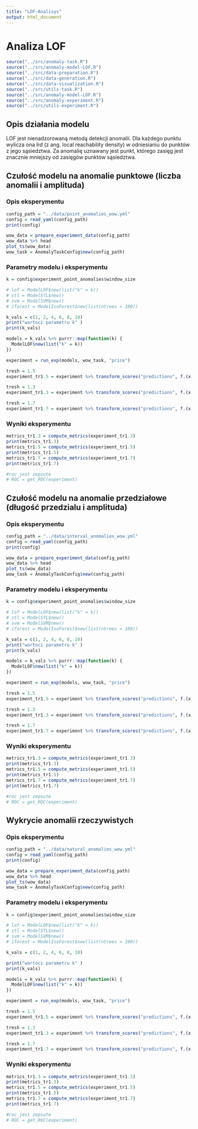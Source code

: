```yaml
---
title: "LOF-Analisys"
output: html_document
---
```

# Analiza LOF

```r
source("../src/anomaly-task.R")
source("../src/anomaly-model-LOF.R")
source("../src/data-preparation.R")
source("../src/data-generation.R")
source("../src/data-visualization.R")
source("../src/utils-task.R")
source("../src/anomaly-model-LOF.R")
source("../src/anomaly-experiment.R")
source("../src/utils-experiment.R")
```



## Opis działania modelu 
LOF jest nienadzorowaną metodą detekcji anomalii. Dla każdego punktu wylicza ona lrd (z ang. local reachability density) w odniesianiu do punktów z jego sąsiedztwa. Za anomalię uznawany jest punkt, którego zasięg jest znacznie mniejszy od zasięgów punktów sąsiedztwa.

## Czułość modelu na anomalie punktowe (liczba anomalii i amplituda)


### Opis eksperymentu

```r
config_path = "../data/point_anomalies_wow.yml" 
config = read_yaml(config_path)
print(config)
```

```r
wow_data = prepare_experiment_data(config_path)
wow_data %>% head
plot_ts(wow_data)
wow_task = AnomalyTaskConfig$new(config_path)
```

### Parametry modelu i eksperymentu
```r
k = config$experiment_point_anomalies$window_size

# lof = ModelLOF$new(list("k" = k))  
# stl = ModelSTL$new() 
# svm = ModelSVM$new() 
# iforest = ModelIsoForest$new(list(ntrees = 100)) 

k_vals = c(1, 2, 4, 6, 8, 10)
print("wartoci parametru k" )
print(k_vals)

models = k_vals %>% purrr::map(function(k) { 
  ModelLOF$new(list("k" = k)) 
})

experiment = run_exp(models, wow_task, "price")

tresh = 1.5
experiment_tr1.5 = experiment %>% transform_scores("predictions", f.(x, x > tresh))

tresh = 1.3
experiment_tr1.3 = experiment %>% transform_scores("predictions", f.(x, x > tresh))

tresh = 1.7
experiment_tr1.7 = experiment %>% transform_scores("predictions", f.(x, x > tresh))
```

### Wyniki eksperymentu
```r
metrics_tr1.3 = compute_metrics(experiment_tr1.3)
print(metrics_tr1.3)
metrics_tr1.5 = compute_metrics(experiment_tr1.5)
print(metrics_tr1.5)
metrics_tr1.7 = compute_metrics(experiment_tr1.7)
print(metrics_tr1.7)

#roc jest zepsute
# ROC = get_ROC(experiment)
```
## Czułość modelu na anomalie przedziałowe (długość przedzialu i amplituda)

### Opis eksperymentu 
```r
config_path = "../data/interval_anomalies_wow.yml" 
config = read_yaml(config_path)
print(config)
```

```r
wow_data = prepare_experiment_data(config_path)
wow_data %>% head
plot_ts(wow_data)
wow_task = AnomalyTaskConfig$new(config_path)
```

### Parametry modelu i eksperymentu
```r
k = config$experiment_point_anomalies$window_size

# lof = ModelLOF$new(list("k" = k))  
# stl = ModelSTL$new() 
# svm = ModelSVM$new() 
# iforest = ModelIsoForest$new(list(ntrees = 100)) 

k_vals = c(1, 2, 4, 6, 8, 10)
print("wartoci parametru k" )
print(k_vals)

models = k_vals %>% purrr::map(function(k) { 
  ModelLOF$new(list("k" = k)) 
})

experiment = run_exp(models, wow_task, "price")

tresh = 1.5
experiment_tr1.5 = experiment %>% transform_scores("predictions", f.(x, x > tresh))

tresh = 1.3
experiment_tr1.3 = experiment %>% transform_scores("predictions", f.(x, x > tresh))

tresh = 1.7
experiment_tr1.7 = experiment %>% transform_scores("predictions", f.(x, x > tresh))
```

### Wyniki eksperymentu
```r
metrics_tr1.3 = compute_metrics(experiment_tr1.3)
print(metrics_tr1.3)
metrics_tr1.5 = compute_metrics(experiment_tr1.5)
print(metrics_tr1.5)
metrics_tr1.7 = compute_metrics(experiment_tr1.7)
print(metrics_tr1.7)

#roc jest zepsute
# ROC = get_ROC(experiment)
```


## Wykrycie anomalii rzeczywistych 

### Opis eksperymentu 
```r
config_path = "../data/natural_anomalies_wow.yml" 
config = read_yaml(config_path)
print(config)
```

```r
wow_data = prepare_experiment_data(config_path)
wow_data %>% head
plot_ts(wow_data)
wow_task = AnomalyTaskConfig$new(config_path)
```

### Parametry modelu i eksperymentu
```r
k = config$experiment_point_anomalies$window_size

# lof = ModelLOF$new(list("k" = k))  
# stl = ModelSTL$new() 
# svm = ModelSVM$new() 
# iforest = ModelIsoForest$new(list(ntrees = 100)) 

k_vals = c(1, 2, 4, 6, 8, 10)

print("wartoci parametru k" )
print(k_vals)

models = k_vals %>% purrr::map(function(k) { 
  ModelLOF$new(list("k" = k)) 
})

experiment = run_exp(models, wow_task, "price")

tresh = 1.5
experiment_tr1.5 = experiment %>% transform_scores("predictions", f.(x, x > tresh))

tresh = 1.3
experiment_tr1.3 = experiment %>% transform_scores("predictions", f.(x, x > tresh))

tresh = 1.7
experiment_tr1.7 = experiment %>% transform_scores("predictions", f.(x, x > tresh))
```

### Wyniki eksperymentu
```r
metrics_tr1.3 = compute_metrics(experiment_tr1.3)
print(metrics_tr1.3)
metrics_tr1.5 = compute_metrics(experiment_tr1.5)
print(metrics_tr1.5)
metrics_tr1.7 = compute_metrics(experiment_tr1.7)
print(metrics_tr1.7)

#roc jest zepsute
# ROC = get_ROC(experiment)
```
